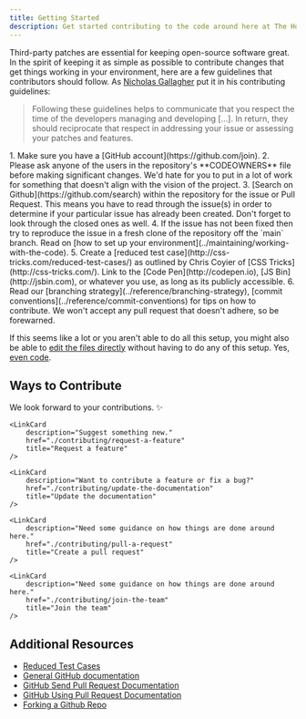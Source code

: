 ```yaml
---
title: Getting Started
description: Get started contributing to the code around here at The Holocron.
---
```



<CoC />

Third-party patches are essential for keeping open-source software great.  In the spirit of keeping it as simple as possible to contribute changes that get things working in your environment, here are a few guidelines that contributors should follow.  As [Nicholas Gallagher](http://github.com/necolas/normalize.css/blob/master/CONTRIBUTING.md) put it in his contributing guidelines:

> Following these guidelines helps to communicate that you respect the time of the developers managing and developing […]. In return, they should reciprocate that respect in addressing your issue or assessing your patches and features.

<Steps>
1. Make sure you have a [GitHub account](https://github.com/join).
2. Please ask anyone of the users in the repository's **CODEOWNERS** file before making significant changes.  We'd hate for you to put in a lot of work for something that doesn't align with the vision of the project.
3. [Search on Github](https://github.com/search) within the repository for the issue or Pull Request. This means you have to read through the issue(s) in order to determine if your particular issue has already been created. Don't forget to look through the closed ones as well.
4. If the issue has not been fixed then try to reproduce the issue in a fresh clone of the repository off the `main` branch. Read on [how to set up your environment](../maintaining/working-with-the-code).
5. Create a [reduced test case](http://css-tricks.com/reduced-test-cases/) as outlined by Chris Coyier of [CSS Tricks](http://css-tricks.com/).  Link to the [Code Pen](http://codepen.io), [JS Bin](http://jsbin.com), or whatever you use, as long as its publicly accessible.
6. Read our [branching strategy](../reference/branching-strategy), [commit conventions](../reference/commit-conventions) for tips on how to contribute. We won't accept any pull request that doesn't adhere, so be forewarned.
</Steps>

If this seems like a lot or you aren't able to do all this setup, you might also be able to [edit the files directly](https://help.github.com/articles/editing-files-in-another-user-s-repository/) without having to do any of this setup. Yes, [even code](./pull-a-request).

## Ways to Contribute

We look forward to your contributions. ✨

<CardGrid>
	<LinkCard
		description="Call out something that is broken."
		href="./contributing/report-an-issue"
		title="Create an issue"
	/>

	<LinkCard
		description="Suggest something new."
		href="./contributing/request-a-feature"
		title="Request a feature"
	/>

	<LinkCard
		description="Want to contribute a feature or fix a bug?"
		href="./contributing/update-the-documentation"
		title="Update the documentation"
	/>

	<LinkCard
		description="Need some guidance on how things are done around here."
		href="./contributing/pull-a-request"
		title="Create a pull request"
	/>

	<LinkCard
		description="Need some guidance on how things are done around here."
		href="./contributing/join-the-team"
		title="Join the team"
	/>
</CardGrid>

## Additional Resources

- [Reduced Test Cases](http://css-tricks.com/reduced-test-cases/)
- [General GitHub documentation](http://help.github.com/)
- [GitHub Send Pull Request Documentation](http://help.github.com/send-pull-requests/)
- [GitHub Using Pull Request Documentation](https://help.github.com/articles/using-pull-requests/)
- [Forking a Github Repo](http://help.github.com/fork-a-repo/)
